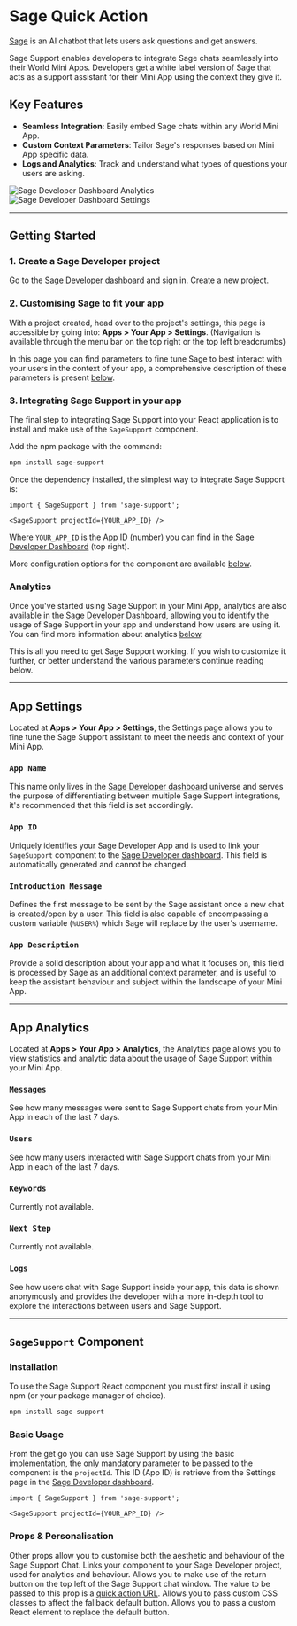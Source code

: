 # Sage Quick Action

[Sage](https://worldcoin.org/ecosystem/app_5dee2f19cd6eef599eb6ab275a0a7523) is an AI chatbot that lets users ask questions and get answers.

Sage Support enables developers to integrate Sage chats seamlessly into their World Mini Apps. Developers get a white label version of Sage that acts as a support assistant for their Mini App using the context they give it.

## Key Features

- **Seamless Integration**: Easily embed Sage chats within any World Mini App.
- **Custom Context Parameters**: Tailor Sage's responses based on Mini App specific data.
- **Logs and Analytics**: Track and understand what types of questions your users are asking.

<div style={{ position: 'relative', width: '100%' }}>
    <img
        src="/images/docs/mini-apps/quick-actions/sage1-qa.png"
        alt="Sage Developer Dashboard Analytics"
        style={{ 
            position: 'absolute',
            width: '100%',
            maxWidth: '600px',
            zIndex: 1,
            borderRadius: '12px',
            boxShadow: '0 4px 8px rgba(0, 0, 0, 0.1)'
        }}
    />
    <img
        src="/images/docs/mini-apps/quick-actions/sage2-qa.png"
        alt="Sage Developer Dashboard Settings"
        style={{ 
            position: 'relative',
            width: '100%',
            maxWidth: '600px',
            marginLeft: '33%',
            zIndex: 2,
            borderRadius: '12px',
            boxShadow: '0 4px 12px rgba(0, 0, 0, 0.15)'
        }}
    />
</div>

---

## Getting Started

### 1. Create a Sage Developer project

Go to the [Sage Developer dashboard](https://dev-dashboard-gamma.vercel.app) and sign in. Create a new project.

### 2. Customising Sage to fit your app

With a project created, head over to the project's settings, this page is accessible by going into: **Apps > Your App > Settings**. (Navigation is available through the menu bar on the top right or  the top left breadcrumbs)

In this page you can find parameters to fine tune Sage to best interact with your users in the context of your app, a comprehensive description of these parameters is present [below](#app-settings).

### 3. Integrating Sage Support in your app

The final step to integrating Sage Support into your React application is to install and make use of the `SageSupport` component.

Add the npm package with the command:

```bash
npm install sage-support
```

Once the dependency installed, the simplest way to integrate Sage Support is:

```tsx
import { SageSupport } from 'sage-support';

<SageSupport projectId={YOUR_APP_ID} />
```

Where `YOUR_APP_ID` is the App ID (number) you can find in the [Sage Developer Dashboard](https://dev-dashboard-gamma.vercel.app) (top right).

More configuration options for the component are available [below](#sage-support-component).

### Analytics

Once you've started using Sage Support in your Mini App, analytics are also available in the [Sage Developer Dashboard](https://dev-dashboard-gamma.vercel.app), allowing you to identify the usage of Sage Support in your app and understand how users are using it. You can find more information about analytics [below](#app-analytics).

<Note>
    This is all you need to get Sage Support working. If you wish to customize it further, or better understand the various parameters continue reading below.
</Note>

---

## App Settings

Located at **Apps > Your App > Settings**, the Settings page allows you to fine tune the Sage Support assistant to meet the needs and context of your Mini App.

### `App Name`

This name only lives in the [Sage Developer dashboard](https://dev-dashboard-gamma.vercel.app) universe and serves the purpose of differentiating between multiple Sage Support integrations, it's recommended that this field is set accordingly.

### `App ID`

Uniquely identifies your Sage Developer App and is used to link your `SageSupport` component to the [Sage Developer dashboard](https://dev-dashboard-gamma.vercel.app). This field is automatically generated and cannot be changed.

### `Introduction Message`

Defines the first message to be sent by the Sage assistant once a new chat is created/open by a user. This field is also capable of encompassing a custom variable (`%USER%`) which Sage will replace by the user's username.

### `App Description`

Provide a solid description about your app and what it focuses on, this field is processed by Sage as an additional context parameter, and is useful to keep the assistant behaviour and subject within the landscape of your Mini App.

---

## App Analytics

Located at **Apps > Your App > Analytics**, the Analytics page allows you to view statistics and analytic data about the usage of Sage Support within your Mini App.

### `Messages`

See how many messages were sent to Sage Support chats from your Mini App in each of the last 7 days.

### `Users`

See how many users interacted with Sage Support chats from your Mini App in each of the last 7 days.

### `Keywords`

Currently not available.

### `Next Step`

Currently not available.

### `Logs`

See how users chat with Sage Support inside your app, this data is shown anonymously and provides the developer with a more in-depth tool to explore the interactions between users and Sage Support.

---

## `SageSupport` Component

### Installation

To use the Sage Support React component you must first install it using npm (or your package manager of choice).

```bash
npm install sage-support
```

### Basic Usage

From the get go you can use Sage Support by using the basic implementation, the only mandatory parameter to be passed to the component is the `projectId`. This ID (App ID) is retrieve from the Settings page in the [Sage Developer dashboard](https://dev-dashboard-gamma.vercel.app).

```tsx
import { SageSupport } from 'sage-support';

<SageSupport projectId={YOUR_APP_ID} />
```

### Props & Personalisation

Other props allow you to customise both the aesthetic and behaviour of the Sage Support Chat.
<Properties>
	<Property name="projectId" type="number" required={true}>
        Links your component to your Sage Developer project, used for analytics and behaviour.
	</Property>
	<Property name="returnURI" type="string">
        Allows you to make use of the return button on the top left of the Sage Support chat window. The value to be passed to this prop is a [quick action URL](https://docs.world.org/mini-apps/sharing/quick-actions).
	</Property>
    <Property name="className" type="string">
        Allows you to pass custom CSS classes to affect the fallback default button.
    </Property>
    <Property name="children" type="React.ReactNode">
        Allows you to pass a custom React element to replace the default button.
    </Property>
</Properties>
